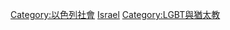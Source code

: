[[Category:以色列社會|Category:以色列社會]]
[[Category:亚洲各国LGBT|Israel]]
[[Category:LGBT與猶太教|Category:LGBT與猶太教]]